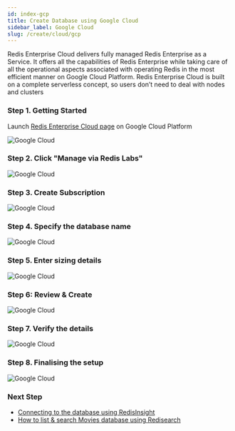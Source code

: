 ```yaml
---
id: index-gcp
title: Create Database using Google Cloud
sidebar_label: Google Cloud
slug: /create/cloud/gcp
---
```


Redis Enterprise Cloud delivers fully managed Redis Enterprise as a Service. It offers all the capabilities of Redis Enterprise while taking care of all the operational aspects associated with operating Redis in the most efficient manner on Google Cloud Platform. Redis Enterprise Cloud is built on a complete serverless concept, so users don’t need to deal with nodes and clusters

### Step 1. Getting Started

Launch [Redis Enterprise Cloud page](https://console.cloud.google.com/apis/library/gcp.redisenterprise.com?pli=1) on Google Cloud Platform

![Google Cloud](gcp2.png)

### Step 2. Click "Manage via Redis Labs"

![Google Cloud](gcp3.png)

### Step 3. Create Subscription

![Google Cloud](gcp4.png)

### Step 4. Specify the database name

![Google Cloud](gcp5.png)

### Step 5. Enter sizing details

![Google Cloud](gcp6.png)

### Step 6: Review & Create

![Google Cloud](gcp7.png)

### Step 7. Verify the details

![Google Cloud](gcp8.png)

### Step 8. Finalising the setup

![Google Cloud](gcp10.png)

### Next Step

- [Connecting to the database using RedisInsight](/explore/redisinsight/)
- [How to list & search Movies database using Redisearch](/howtos/shoppingcart/)
